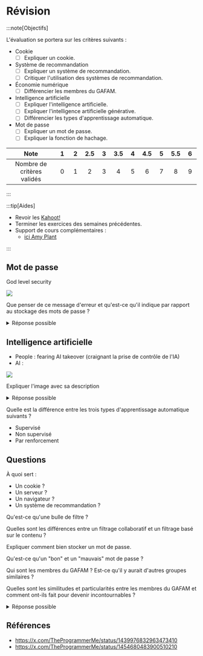 # Révision

:::note[Objectifs]

L'évaluation se portera sur les critères suivants :

- Cookie
  - [ ] Expliquer un cookie.
- Système de recommandation
  - [ ] Expliquer un système de recommandation.
  - [ ] Critiquer l'utilisation des systèmes de recommandation.
- Économie numérique
  - [ ] Différencier les membres du GAFAM.
- Intelligence artificielle
  - [ ] Expliquer l'intelligence artificielle.
  - [ ] Expliquer l'intelligence artificielle générative.
  - [ ] Différencier les types d'apprentissage automatique.
- Mot de passe
  - [ ] Expliquer un mot de passe.
  - [ ] Expliquer la fonction de hachage.

|            Note            | &nbsp;1&nbsp; | &nbsp;2&nbsp; | 2.5 | &nbsp;3&nbsp; | 3.5 | &nbsp;4&nbsp; | 4.5 | &nbsp;5&nbsp; | 5.5 | &nbsp;6&nbsp; |
| :------------------------: | :-----------: | :-----------: | :-: | :-----------: | :-: | :-----------: | :-: | :-----------: | :-: | :-----------: |
| Nombre de critères validés |       0       |       1       |  2  |       3       |  4  |       5       |  6  |       7       |  8  |       9       |

:::

:::tip[Aides]

- Revoir les [Kahoot!](https://create.kahoot.it/course/1b9adc16-6f3a-4656-98f2-b8995758eed2)
- Terminer les exercices des semaines précédentes.
- Support de cours complémentaires :
  - [ici Amy Plant](https://www.youtube.com/@iciamyplant)

:::

## Mot de passe

God level security

![](https://pbs.twimg.com/media/E_vTTDSXEAUvJ0U?format=jpg)

Que penser de ce message d'erreur et qu'est-ce qu'il indique par rapport au stockage des mots de passe ?

<details>
<summary>Réponse possible</summary>

Le message d'erreur nous permet de connaître le mot de passe d'un autre utilisateur, ce qui est une faille de sécurité.

Même si le mot de passe est haché, il est toujours possible de les comparer entre les différents utilisateurs.
Une méthode pour éviter cela est d'utiliser un "sel" (salt) pour chaque mot de passe, ce qui rendra le hachage unique pour chaque utilisateur : https://proton.me/blog/fr/password-hashing-salting#salting

</details>

## Intelligence artificielle

- People : fearing AI takeover (craignant la prise de contrôle de l'IA)
- AI :

![](https://pbs.twimg.com/media/FDAQL5CXsAMDDks?format=jpg)

Expliquer l'image avec sa description

<details>
<summary>Réponse possible</summary>

L'image montre que l'IA n'est peut-être pas aussi intelligente que nous le pensons, car elle ne peut déduire qu'à partir de données qu'on lui donne.
Ses capacités sont limitées par la qualité des données qu'elle reçoit.

</details>

Quelle est la différence entre les trois types d'apprentissage automatique suivants ?

- Supervisé
- Non supervisé
- Par renforcement

## Questions

À quoi sert :

- Un cookie ?
- Un serveur ?
- Un navigateur ?
- Un système de recommandation ?

Qu'est-ce qu'une bulle de filtre ?

Quelles sont les différences entre un filtrage collaboratif et un filtrage basé sur le contenu ?

Expliquer comment bien stocker un mot de passe.

Qu'est-ce qu'un "bon" et un "mauvais" mot de passe ?

Qui sont les membres du GAFAM ? Est-ce qu'il y aurait d'autres groupes similaires ?

Quelles sont les similitudes et particularités entre les membres du GAFAM et comment ont-ils fait pour devenir incontournables ?

<details>
<summary>Réponse possible</summary>

- Revoir dans les cours correspondants.
- Compléter vos connaissances sur Internet (Wikipedia, moteur de recherche, etc.)
- Pour les compagnies similaires aux GAFAM, il y aurait celles de NATU (Netflix, Airbnb, Tesla et Uber) par exemple.

</details>

## Références

- https://x.com/TheProgrammerMe/status/1439976832963473410
- https://x.com/TheProgrammerMe/status/1454680483900510210


<Slides
  embedded
  chapter="Enjeux de société"
  proposition='TikTok est "the place to be".'
/>

